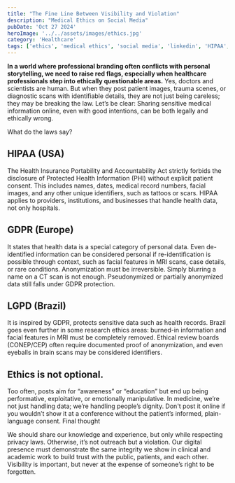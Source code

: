 ```yaml
---
title: "The Fine Line Between Visibility and Violation"
description: "Medical Ethics on Social Media"
pubDate: 'Oct 27 2024'
heroImage: '../../assets/images/ethics.jpg'
category: 'Healthcare'
tags: ['ethics', 'medical ethics', 'social media', 'linkedin', 'HIPAA', 'GDPR', 'LGPD']
---
```




**In a world where professional branding often conflicts with personal storytelling, we need to raise red flags, especially when healthcare professionals step into ethically questionable areas.** Yes, doctors and scientists are human. But when they post patient images, trauma scenes, or diagnostic scans with identifiable details, they are not just being careless; they may be breaking the law. Let’s be clear: Sharing sensitive medical information online, even with good intentions, can be both legally and ethically wrong.

What do the laws say?

## HIPAA (USA) 
The Health Insurance Portability and Accountability Act strictly forbids the disclosure of Protected Health Information (PHI) without explicit patient consent. This includes names, dates, medical record numbers, facial images, and any other unique identifiers, such as tattoos or scars. HIPAA applies to providers, institutions, and businesses that handle health data, not only hospitals.

## GDPR (Europe) 
It states that health data is a special category of personal data. Even de-identified information can be considered personal if re-identification is possible through context, such as facial features in MRI scans, case details, or rare conditions. Anonymization must be irreversible. Simply blurring a name on a CT scan is not enough. Pseudonymized or partially anonymized data still falls under GDPR protection.

## LGPD (Brazil) 
It is inspired by GDPR, protects sensitive data such as health records. Brazil goes even further in some research ethics areas: burned-in information and facial features in MRI must be completely removed. Ethical review boards (CONEP/CEP) often require documented proof of anonymization, and even eyeballs in brain scans may be considered identifiers.


## Ethics is not optional.
Too often, posts aim for “awareness” or “education” but end up being performative, exploitative, or emotionally manipulative. In medicine, we’re not just handling data; we’re handling people’s dignity. Don't post it online if you wouldn’t show it at a conference without the patient’s informed, plain-language consent. Final thought

We should share our knowledge and experience, but only while respecting privacy laws. Otherwise, it’s not outreach but a violation. Our digital presence must demonstrate the same integrity we show in clinical and academic work to build trust with the public, patients, and each other. Visibility is important, but never at the expense of someone’s right to be forgotten.
